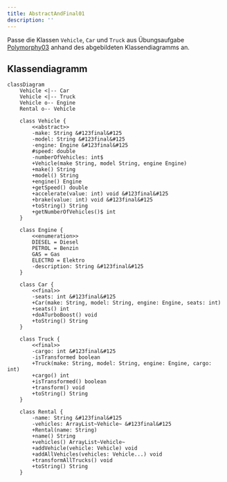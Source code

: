 ```yaml
---
title: AbstractAndFinal01
description: ''
---
```



Passe die Klassen `Vehicle`, `Car` und `Truck` aus Übungsaufgabe
[Polymorphy03](../polymorphy/polymorphy03) anhand des abgebildeten
Klassendiagramms an.

## Klassendiagramm

```mermaid
classDiagram
    Vehicle <|-- Car
    Vehicle <|-- Truck
    Vehicle o-- Engine
    Rental o-- Vehicle

    class Vehicle {
        <<abstract>>
        -make: String &#123final&#125
        -model: String &#123final&#125
        -engine: Engine &#123final&#125
        #speed: double
        -numberOfVehicles: int$
        +Vehicle(make String, model String, engine Engine)
        +make() String
        +model() String
        +engine() Engine
        +getSpeed() double
        +accelerate(value: int) void &#123final&#125
        +brake(value: int) void &#123final&#125
        +toString() String
        +getNumberOfVehicles()$ int
    }

    class Engine {
        <<enumeration>>
        DIESEL = Diesel
        PETROL = Benzin
        GAS = Gas
        ELECTRO = Elektro
        -description: String &#123final&#125
    }

    class Car {
        <<final>>
        -seats: int &#123final&#125
        +Car(make: String, model: String, engine: Engine, seats: int)
        +seats() int
        +doATurboBoost() void
        +toString() String
    }

    class Truck {
        <<final>>
        -cargo: int &#123final&#125
        -isTransformed boolean
        +Truck(make: String, model: String, engine: Engine, cargo: int)
        +cargo() int
        +isTransformed() boolean
        +transform() void
        +toString() String
    }

    class Rental {
        -name: String &#123final&#125
        -vehicles: ArrayList~Vehicle~ &#123final&#125
        +Rental(name: String)
        +name() String
        +vehicles() ArrayList~Vehicle~
        +addVehicle(vehicle: Vehicle) void
        +addAllVehicles(vehicles: Vehicle...) void
        +transformAllTrucks() void
        +toString() String
    }
```

<Exercise pullRequest="45" branchSuffix="abstract-and-final/01" />
